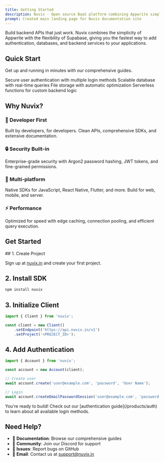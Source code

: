 ```yaml
---
title: Getting Started
description: Nuvix - Open source BaaS platform combining Appwrite simplicity with Supabase flexibility. Fast, scalable, developer-first backend APIs.
prompt: Created main landing page for Nuvix documentation site
---
```


Build backend APIs that just work. Nuvix combines the simplicity of Appwrite with the flexibility of Supabase, giving you the fastest way to add authentication, databases, and backend services to your applications.

## Quick Start

Get up and running in minutes with our comprehensive guides.

<CardGroup cols={2}>
<Card title="Authentication" href="/products/auth" icon="shield">
    Secure user authentication with multiple login methods
</Card>
<Card title="Database" href="/products/database" icon="database">
    Scalable database with real-time queries
</Card>
<Card title="Storage" href="/products/storage" icon="folder">
    File storage with automatic optimization
</Card>
<Card title="Functions" href="/products/functions" icon="code">
    Serverless functions for custom backend logic
</Card>
</CardGroup>

## Why Nuvix?

### 🚀 Developer First
Built by developers, for developers. Clean APIs, comprehensive SDKs, and extensive documentation.

### 🔒 Security Built-in
Enterprise-grade security with Argon2 password hashing, JWT tokens, and fine-grained permissions.

### 📱 Multi-platform
Native SDKs for JavaScript, React Native, Flutter, and more. Build for web, mobile, and server.

### ⚡ Performance
Optimized for speed with edge caching, connection pooling, and efficient query execution.

## Get Started

<Steps>
## 1. Create Project

Sign up at [nuvix.in](https://www.nuvix.in) and create your first project.

## 2. Install SDK

```bash
npm install nuvix
```

## 3. Initialize Client

```javascript
import { Client } from 'nuvix';

const client = new Client()
    .setEndpoint('https://api.nuvix.in/v1')
    .setProject('<PROJECT_ID>');
```

## 4. Add Authentication

```javascript
import { Account } from 'nuvix';

const account = new Account(client);

// Create user
await account.create('user@example.com', 'password', 'User Name');

// Login
await account.createEmailPasswordSession('user@example.com', 'password');
```
</Steps>

<Check>
You're ready to build! Check out our [authentication guide](/products/auth) to learn about all available login methods.
</Check>

## Need Help?

- 📖 **Documentation**: Browse our comprehensive guides
- 💬 **Community**: Join our Discord for support
- 🐛 **Issues**: Report bugs on GitHub
- 📧 **Email**: Contact us at support@nuvix.in